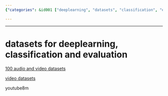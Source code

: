 ```yaml
---
{"categories": &id001 ["deeplearning", "datasets", "classification", "evaluation", "audio", "video", "machinelearning"], "category": "Machine Learning", "date": "2022-09-11 11:35:21", "description": "This article discusses a range of datasets suitable for deep learning, classification, and evaluation tasks. It highlights a collection of 100 audio and video datasets, a website specifically dedicated to video datasets, as well as the YouTube-8m dataset. These resources are valuable for AI projects involving data analysis and machine learning duties.", "tags": *id001, "title": "Unlocking The Power Of Ai: Exploring Deep Learning Datasets And Resources"}

---
```


------

# datasets for deeplearning, classification and evaluation

[100 audio and video datasets](https://www.twine.net/blog/100-audio-and-video-datasets/)

[video datasets](http://videodatasets.org)

youtube8m

